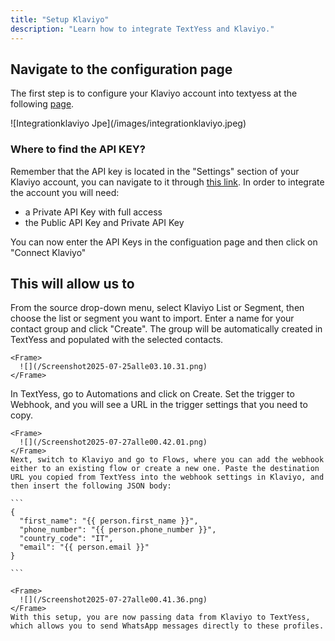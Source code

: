 ```yaml
---
title: "Setup Klaviyo"
description: "Learn how to integrate TextYess and Klaviyo."
---
```


## Navigate to the configuration page

The first step is to configure your Klaviyo account into textyess at the following [page](https://ai.textyess.com/integrations/klaviyo).

<Frame>
  ![Integrationklaviyo Jpe](/images/integrationklaviyo.jpeg)
</Frame>

### Where to find the API KEY?

Remember that the API key is located in the "Settings" section of your Klaviyo account, you can navigate to it through [this link](https://www.klaviyo.com/settings/account/api-keys). In order to integrate the account you will need:

- a Private API Key with full access
- the Public API Key and Private API Key

You can now enter the API Keys in the configuation page and then click on "Connect Klaviyo"

## This will allow us to

<Steps>
  <Step title="Import segments and lists from Klaviyo to TextYess">
    From the source drop-down menu, select Klaviyo List or Segment, then choose the list or segment you want to import. Enter a name for your contact group and click "Create". The group will be automatically created in TextYess and populated with the selected contacts.

    <Frame>
      ![](/Screenshot2025-07-25alle03.10.31.png)
    </Frame>
  </Step>
  <Step title="Create webhooks to pass information from Klaviyo flows to TextYess automations">
    In TextYess, go to Automations and click on Create. Set the trigger to Webhook, and you will see a URL in the trigger settings that you need to copy.

    <Frame>
      ![](/Screenshot2025-07-27alle00.42.01.png)
    </Frame>
    Next, switch to Klaviyo and go to Flows, where you can add the webhook either to an existing flow or create a new one. Paste the destination URL you copied from TextYess into the webhook settings in Klaviyo, and then insert the following JSON body:

    ```
    {
      "first_name": "{{ person.first_name }}",
      "phone_number": "{{ person.phone_number }}",
      "country_code": "IT",
      "email": "{{ person.email }}"
    }
    
    ```

    <Frame>
      ![](/Screenshot2025-07-27alle00.41.36.png)
    </Frame>
    With this setup, you are now passing data from Klaviyo to TextYess, which allows you to send WhatsApp messages directly to these profiles.
  </Step>
</Steps>
